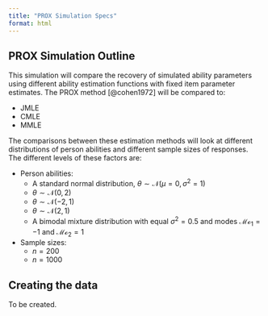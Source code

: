 ```yaml
---
title: "PROX Simulation Specs"
format: html
---
```


## PROX Simulation Outline

This simulation will compare the recovery of simulated ability parameters using different ability estimation functions with fixed item parameter estimates. The PROX method [@cohen1972] will be compared to:

-   JMLE
-   CMLE
-   MMLE

The comparisons between these estimation methods will look at different distributions of person abilities and different sample sizes of responses. The different levels of these factors are:

-   Person abilities:
    -   A standard normal distribution, $\theta \sim \mathcal{N}(\mu = 0, \sigma^2 = 1)$
    -   $\theta \sim \mathcal{N}(0, 2)$
    -   $\theta \sim \mathcal{N}(-2, 1)$
    -   $\theta \sim \mathcal{N}(2, 1)$
    -   A bimodal mixture distribution with equal $\sigma^2 = 0.5$ and modes $\mathcal{Mo}_1 = -1$ and $\mathcal{Mo}_2 = 1$
-   Sample sizes:
    -   $n = 200$
    -   $n = 1000$

## Creating the data

To be created.

